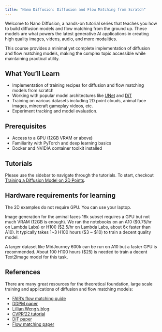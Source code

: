 ```yaml
---
title: "Nano Diffusion: Diffusion and Flow Matching from Scratch"
---
```


Welcome to Nano Diffusion, a hands-on tutorial series that teaches you how to build diffusion models and flow matching from the ground up. These models are what powers the latest generative AI applications in creating high quality images, videos, audio, and more modalities.

This course provides a minimal yet complete implementation of diffusion and flow matching models, making the complex topic accessible while maintaining practical utility.

## What You'll Learn

- Implementation of training recipes for diffusion and flow matching models from scratch
- Working with popular model architectures like [UNet](https://arxiv.org/abs/1505.04597) and [DiT](https://arxiv.org/abs/2212.09748)
- Training on various datasets including 2D point clouds, animal face images, minecraft gameplay videos, etc.
- Experiment tracking and model evaluation.

## Prerequisites

- Access to a GPU (12GB VRAM or above)
- Familiarity with PyTorch and deep learning basics
- Docker and NVIDIA container toolkit installed

## Tutorials

Please use the sidebar to navigate through the tutorials. To start, checkout [Training a Diffusion Model on 2D Points](https://kungfuai.github.io/nano-diffusion/1_1_Diffusion%202D%20Toy.html).

## Hardware requirements for learning

The 2D examples do not require GPU. You can use your laptop.

Image generation for the aminal faces 16k subset requires a GPU but not much VRAM (12GB is enough).
We ran the notebooks on an A10 ($0.75/hr on Lambda Labs) or H100 ($2.5/hr on Lambda Labs, about 6x faster than A10).
It typically takes 1~3 H100 hours ($3 ~ $10) to train a decent quality model.

A larger dataset like MidJourney 600k can be run on A10 but a faster GPU is recommended.
About 100 H100 hours ($25) is needed to train a decent Text2Image model for this task.

## References


There are many great resources for the theoretical foundation, large scale training and applications of diffusion and flow matching models:

- [FAIR's flow matching guide](https://arxiv.org/abs/2412.06264)
- [DDPM paper](https://arxiv.org/abs/2006.11239)
- [Lillian Weng's blog](https://lilianweng.github.io/posts/2021-07-11-diffusion-models/)
- [CVPR'22 tutorial](https://cvpr2022-tutorial-diffusion-models.github.io/)
- [DiT paper](https://arxiv.org/abs/2212.09748)
- [Flow matching paper](https://arxiv.org/abs/2210.02747)

